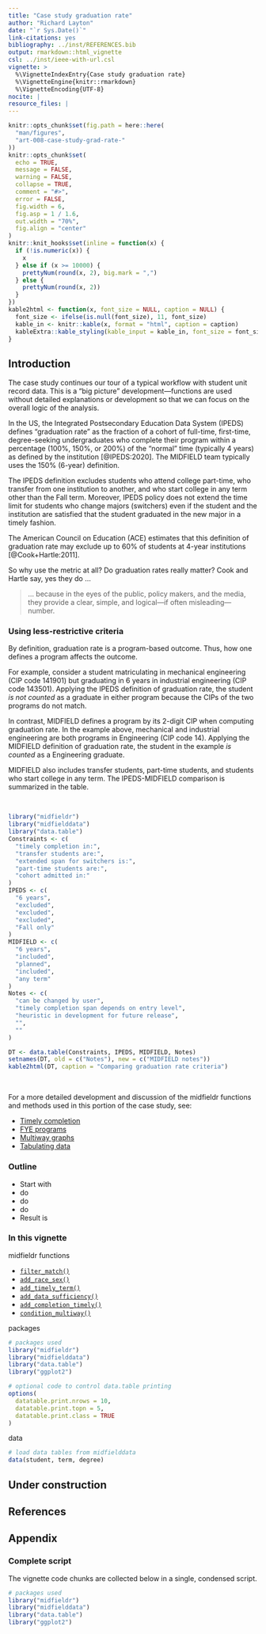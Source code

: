 ```yaml
---
title: "Case study graduation rate"
author: "Richard Layton"
date: "`r Sys.Date()`"
link-citations: yes
bibliography: ../inst/REFERENCES.bib
output: rmarkdown::html_vignette
csl: ../inst/ieee-with-url.csl
vignette: >
  %\VignetteIndexEntry{Case study graduation rate}
  %\VignetteEngine{knitr::rmarkdown}
  %\VignetteEncoding{UTF-8}
nocite: | 
resource_files: |
---
```


```r
knitr::opts_chunk$set(fig.path = here::here(
  "man/figures",
  "art-008-case-study-grad-rate-"
))
knitr::opts_chunk$set(
  echo = TRUE,
  message = FALSE,
  warning = FALSE,
  collapse = TRUE,
  comment = "#>",
  error = FALSE,
  fig.width = 6,
  fig.asp = 1 / 1.6,
  out.width = "70%",
  fig.align = "center"
)
knitr::knit_hooks$set(inline = function(x) {
  if (!is.numeric(x)) {
    x
  } else if (x >= 10000) {
    prettyNum(round(x, 2), big.mark = ",")
  } else {
    prettyNum(round(x, 2))
  }
})
kable2html <- function(x, font_size = NULL, caption = NULL) {
  font_size <- ifelse(is.null(font_size), 11, font_size)
  kable_in <- knitr::kable(x, format = "html", caption = caption)
  kableExtra::kable_styling(kable_input = kable_in, font_size = font_size)
}
```

## Introduction

The case study continues our tour of a typical workflow with student unit record data. This is a “big picture” development---functions are used without detailed explanations or development so that we can focus on the overall logic of the analysis. 

In the US, the Integrated Postsecondary Education Data System (IPEDS) defines "graduation rate" as the fraction of a cohort of full-time, first-time, degree-seeking undergraduates who complete their program within a percentage (100%, 150%, or 200%) of the "normal" time (typically 4 years) as defined by the institution [@IPEDS:2020]. The MIDFIELD team typically uses the 150% (6-year) definition. 

The IPEDS definition excludes students who attend college part-time, who transfer from one institution to another, and who start college in any term other than the Fall term. Moreover, IPEDS policy does not extend the time limit for students who change majors (switchers) even if the student and the institution are satisfied that the student graduated in the new major in a timely fashion. 

The American Council on Education (ACE) estimates that this definition of graduation rate may exclude up to 60% of students at 4-year institutions [@Cook+Hartle:2011]. 

So why use the metric at all? Do graduation rates really matter? Cook and Hartle say, yes they do ... 

> ... because in the eyes of the public, policy makers, and the media, they provide a clear, simple, and logical---if often misleading---number.


### Using less-restrictive criteria 

By definition, graduation rate is a program-based outcome. Thus, how one defines a program affects the outcome. 

For example, consider a student matriculating in mechanical engineering (CIP code 141901) but graduating in 6 years in industrial engineering (CIP code 143501). Applying the IPEDS definition of graduation rate, the student *is not counted* as a graduate in either program because the CIPs of the two programs do not match. 

In contrast, MIDFIELD defines a program by its 2-digit CIP when computing graduation rate. In the example above, mechanical and industrial engineering are both programs in Engineering (CIP code 14). Applying the MIDFIELD definition of graduation rate, the student in the example *is counted* as a Engineering graduate.  

MIDFIELD also includes transfer students, part-time students, and students who start college in any term. The IPEDS-MIDFIELD comparison is summarized in the table. 

<br>
```r
library("midfieldr")
library("midfielddata")
library("data.table")
Constraints <- c(
  "timely completion in:",
  "transfer students are:",
  "extended span for switchers is:",
  "part-time students are:",
  "cohort admitted in:"
)
IPEDS <- c(
  "6 years",
  "excluded",
  "excluded",
  "excluded",
  "Fall only"
)
MIDFIELD <- c(
  "6 years",
  "included",
  "planned",
  "included",
  "any term"
)
Notes <- c(
  "can be changed by user",
  "timely completion span depends on entry level",
  "heuristic in development for future release",
  "",
  ""
)

DT <- data.table(Constraints, IPEDS, MIDFIELD, Notes)
setnames(DT, old = c("Notes"), new = c("MIDFIELD notes"))
kable2html(DT, caption = "Comparing graduation rate criteria")
```
<br>

For a more detailed development and discussion of the midfieldr functions and methods used in this portion of the case study, see: 

- [Timely completion](art-030-timely-completion.html){target="_blank"} 
- [FYE programs](art-040-fye-programs.html){target="_blank"} 
- [Multiway graphs](art-050-multiway-graphs.html){target="_blank"}  
- [Tabulating data](art-060-tabulating-data.html){target="_blank"} 

### Outline

- Start with 
- do
- do
- do
- Result is

### In this vignette

midfieldr functions 

- [`filter_match()`](../reference/filter_match.html)
- [`add_race_sex()`](../reference/add_race_sex.html)
- [`add_timely_term()`](../reference/add_timely_term.html)
- [`add_data_sufficiency()`](../reference/add_data_sufficiency.html)
- [`add_completion_timely()`](../reference/add_completion_timely.html)
- [`condition_multiway()`](../reference/condition_multiway.html)

packages

```r
# packages used
library("midfieldr")
library("midfielddata")
library("data.table")
library("ggplot2")

# optional code to control data.table printing
options(
  datatable.print.nrows = 10,
  datatable.print.topn = 5,
  datatable.print.class = TRUE
)
```

data

```r
# load data tables from midfielddata
data(student, term, degree)
```



## Under construction







## References

<div id="refs"></div>





## Appendix

### Complete script

The vignette code chunks are collected below in a single, condensed script. 

```r
# packages used
library("midfieldr")
library("midfielddata")
library("data.table")
library("ggplot2")
```



